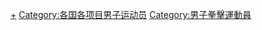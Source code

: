 {{Categories by country|nocat}}

[[Category:各國拳擊運動員|+]]
[[Category:各国各项目男子运动员|Category:各国各项目男子运动员]]
[[Category:男子拳擊運動員|Category:男子拳擊運動員]]